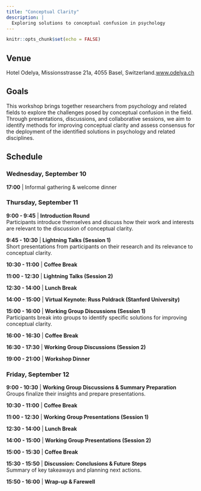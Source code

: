 ```yaml
---
title: "Conceptual Clarity"
description: |
  Exploring solutions to conceptual confusion in psychology
---
```


```r
knitr::opts_chunk$set(echo = FALSE)
```

## Venue

Hotel Odelya,  Missionsstrasse 21a, 4055 Basel, Switzerland.[www.odelya.ch](https://www.odelya.ch/en/hotel)

## Goals

This workshop brings together researchers from psychology and related fields to explore the challenges posed by conceptual confusion in the field. Through presentations, discussions, and collaborative sessions, we aim to identify methods for improving conceptual clarity and assess consensus for the deployment of the identified solutions in psychology and related disciplines.

## Schedule


### Wednesday, September 10  
**17:00** | Informal gathering & welcome dinner  


### Thursday, September 11  

**9:00 - 9:45** | **Introduction Round**  
Participants introduce themselves and discuss how their work and interests are relevant to the discussion of conceptual clarity.  

**9:45 - 10:30** | **Lightning Talks (Session 1)**  
Short presentations from participants on their research and its relevance to conceptual clarity.  

**10:30 - 11:00** | **Coffee Break**  

**11:00 - 12:30** | **Lightning Talks (Session 2)**  

**12:30 - 14:00** | **Lunch Break**  

**14:00 - 15:00** | **Virtual Keynote: Russ Poldrack (Stanford University)**  

**15:00 - 16:00** | **Working Group Discussions (Session 1)**  
Participants break into groups to identify specific solutions for improving conceptual clarity. 

**16:00 - 16:30** | **Coffee Break**  

**16:30 - 17:30** | **Working Group Discussions (Session 2)**  

**19:00 - 21:00** | **Workshop Dinner**  

### Friday, September 12  

**9:00 - 10:30** | **Working Group Discussions & Summary Preparation**  
Groups finalize their insights and prepare presentations.  

**10:30 - 11:00** | **Coffee Break**  

**11:00 - 12:30** | **Working Group Presentations (Session 1)**  

**12:30 - 14:00** | **Lunch Break**  

**14:00 - 15:00** | **Working Group Presentations (Session 2)**  

**15:00 - 15:30** | **Coffee Break**  

**15:30 - 15:50** | **Discussion: Conclusions & Future Steps**  
Summary of key takeaways and planning next actions.  

**15:50 - 16:00** | **Wrap-up & Farewell**  

